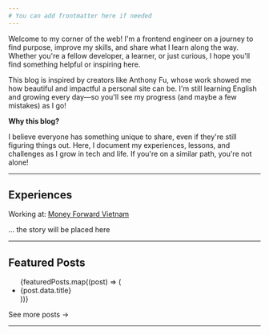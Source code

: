 ```yaml
---
# You can add frontmatter here if needed
---
```




Welcome to my corner of the web! I'm a frontend engineer on a journey to find purpose, improve my skills, and share what I learn along the way. Whether you're a fellow developer, a learner, or just curious, I hope you'll find something helpful or inspiring here.

This blog is inspired by creators like Anthony Fu, whose work showed me how beautiful and impactful a personal site can be. I'm still learning English and growing every day—so you'll see my progress (and maybe a few mistakes) as I go!

**Why this blog?**

I believe everyone has something unique to share, even if they're still figuring things out. Here, I document my experiences, lessons, and challenges as I grow in tech and life. If you're on a similar path, you're not alone!

---

## Experiences

Working at: [Money Forward Vietnam](https://careers.moneyforward.vn/)

... the story will be placed here

---

## Featured Posts

<ul className="space-y-2 mb-4">
  {featuredPosts.map((post) => (
    <li className="flex items-start gap-2" key={post.id}>
      <Link
        href={withBasePath(`/blog/${post.id}/`)}
        className="hover:op-100 op-75 transition-opacity"
      >
        {post.data.title}
      </Link>
    </li>
  ))}
</ul>

<Link
  href={withBasePath('/blog/')}
  className="text-sm op-60 hover:op-100 transition-opacity"
>
  See more posts →
</Link>

---

<SocialLinks />
